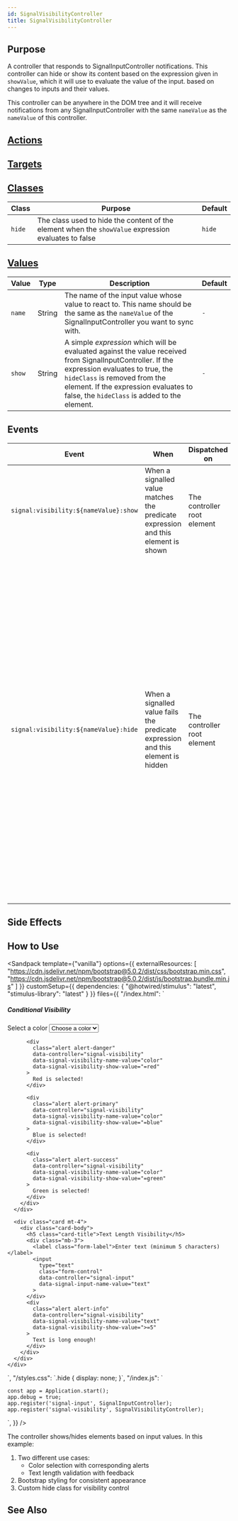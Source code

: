 ```yaml
---
id: SignalVisibilityController
title: SignalVisibilityController
---
```




## Purpose

A controller that responds to SignalInputController notifications. This controller can hide or show its content
based on the expression given in `showValue`, which it will use to evaluate the value of the input.
based on changes to inputs and their values.

This controller can be anywhere in the DOM tree and it will receive notifications from any SignalInputController with
the same `nameValue` as the `nameValue` of this controller.

## [Actions](https://stimulus.hotwire.dev/reference/actions)
<NoActions/>

## [Targets](https://stimulus.hotwire.dev/reference/targets)
<NoTargets/>

## [Classes](https://stimulus.hotwire.dev/reference/classes)
| Class  | Purpose                                                                                              | Default |
|--------|------------------------------------------------------------------------------------------------------|---------|
| `hide` | The class used to hide the content of the element when the `showValue` expression evaluates to false | `hide`  |


## [Values](https://stimulus.hotwire.dev/reference/values)

| Value  | Type   | Description                                                                                                                                                                                                                                                           | Default |
|--------|--------|-----------------------------------------------------------------------------------------------------------------------------------------------------------------------------------------------------------------------------------------------------------------------|---------|
| `name` | String | The name of the input value whose value to react to. This name should be the same as the `nameValue` of the SignalInputController you want to sync with.                                                                                                              | `-`     |
| `show` | String | A simple _expression_ which will be evaluated against the value received from SignalInputController. If the expression evaluates to true, the `hideClass` is removed from the element. If the expression evaluates to false, the `hideClass` is added to the element. | `-`     |

<Expressions/>


## Events
| Event                                 | When                                                                              | Dispatched on               | `event.detail` |                                                               |
|---------------------------------------|-----------------------------------------------------------------------------------|-----------------------------|----------------|---------------------------------------------------------------|
| `signal:visibility:${nameValue}:show` | When a signalled value matches the predicate expression and this element is shown | The controller root element |                |                                                               |
|                                       |                                                                                   |                             | `element`      | the controller root element                                   |
|                                       |                                                                                   |                             | `predicate`    | the expression the controller used to try and match the value |
|                                       |                                                                                   |                             | `value`        | the value that was received                                   |
| `signal:visibility:${nameValue}:hide` | When a signalled value fails the predicate expression and this element is hidden  | The controller root element |                |                                                               |
|                                       |                                                                                   |                             | `element`      | the controller root element                                   |
|                                       |                                                                                   |                             | `predicate`    | the expression the controller used to try and match the value |
|                                       |                                                                                   |                             | `value`        | the value that was received                                   |

## Side Effects
<NoSideEffects/>

## How to Use

<Sandpack
  template={"vanilla"}
  options={{
    externalResources: [
      "https://cdn.jsdelivr.net/npm/bootstrap@5.0.2/dist/css/bootstrap.min.css",
      "https://cdn.jsdelivr.net/npm/bootstrap@5.0.2/dist/js/bootstrap.bundle.min.js"
    ]
  }}
  customSetup={{
    dependencies: {
      "@hotwired/stimulus": "latest",
      "stimulus-library": "latest"
    }
  }}
  files={{
    "/index.html": `<div class="container mt-5">
  <div class="row">
    <div class="col-md-6 mx-auto">
      <div class="card">
        <div class="card-body">
          <h5 class="card-title">Conditional Visibility</h5>
          <div class="mb-3">
            <label class="form-label">Select a color</label>
            <select
              class="form-select"
              data-controller="signal-input"
              data-signal-input-name-value="color"
            >
              <option value="">Choose a color</option>
              <option value="red">Red</option>
              <option value="blue">Blue</option>
              <option value="green">Green</option>
            </select>
          </div>

          <div
            class="alert alert-danger"
            data-controller="signal-visibility"
            data-signal-visibility-name-value="color"
            data-signal-visibility-show-value="=red"
          >
            Red is selected!
          </div>

          <div
            class="alert alert-primary"
            data-controller="signal-visibility"
            data-signal-visibility-name-value="color"
            data-signal-visibility-show-value="=blue"
          >
            Blue is selected!
          </div>

          <div
            class="alert alert-success"
            data-controller="signal-visibility"
            data-signal-visibility-name-value="color"
            data-signal-visibility-show-value="=green"
          >
            Green is selected!
          </div>
        </div>
      </div>

      <div class="card mt-4">
        <div class="card-body">
          <h5 class="card-title">Text Length Visibility</h5>
          <div class="mb-3">
            <label class="form-label">Enter text (minimum 5 characters)</label>
            <input
              type="text"
              class="form-control"
              data-controller="signal-input"
              data-signal-input-name-value="text"
            >
          </div>
          <div
            class="alert alert-info"
            data-controller="signal-visibility"
            data-signal-visibility-name-value="text"
            data-signal-visibility-show-value=">=5"
          >
            Text is long enough!
          </div>
        </div>
      </div>
    </div>
  </div>
</div>`,
    "/styles.css": `.hide {
  display: none;
}`,
    "/index.js": `
    
    const app = Application.start();
    app.debug = true;
    app.register('signal-input', SignalInputController);
    app.register('signal-visibility', SignalVisibilityController);
`,
  }}
/>

The controller shows/hides elements based on input values. In this example:

1. Two different use cases:
   - Color selection with corresponding alerts
   - Text length validation with feedback
2. Bootstrap styling for consistent appearance
3. Custom hide class for visibility control

## See Also


